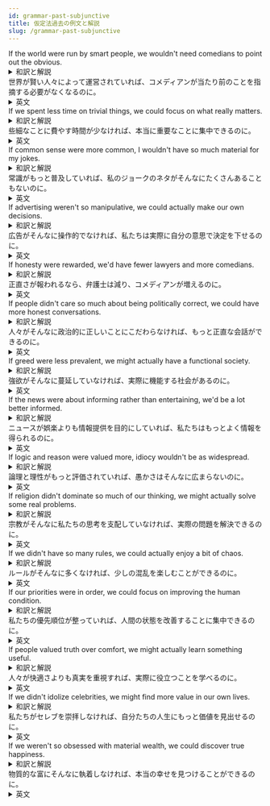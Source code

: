 ```yaml
---
id: grammar-past-subjunctive
title: 仮定法過去の例文と解説
slug: /grammar-past-subjunctive
---
```



<Tabs>
  <TabItem value="text" label="英文">
    If the world were run by smart people, we wouldn't need comedians to point out the obvious.

<details>
  <summary>和訳と解説</summary>

- 「世界が賢い人々によって運営されていれば、コメディアンが当たり前のことを指摘する必要がなくなるのに」
- 現在の妄想です
  - 世界が賢い人々によって運営されていれば
- 仮定法過去です
  - 現在の妄想のこと
- if節は過去形です
  - were
- 主節は助動詞の過去形とV原形です
  - wouldn't need
</details>
  </TabItem>

  <TabItem value="writing" label="英作文">
    世界が賢い人々によって運営されていれば、コメディアンが当たり前のことを指摘する必要がなくなるのに。

<details>
  <summary>英文</summary>

- If the world were run by smart people, we wouldn't need comedians to point out the obvious.

</details>
  </TabItem>
</Tabs>

<Tabs>
  <TabItem value="text" label="英文">
    If we spent less time on trivial things, we could focus on what really matters.

<details>
  <summary>和訳と解説</summary>

- 「些細なことに費やす時間が少なければ、本当に重要なことに集中できるのに」
- 現在の妄想です
  - 些細なことに費やす時間が少なければ
- 仮定法過去です
  - 現在の妄想のこと
- if節は過去形です
  - spent
- 主節は助動詞の過去形とV原形です
  - could focus
</details>
  </TabItem>

  <TabItem value="writing" label="英作文">
    些細なことに費やす時間が少なければ、本当に重要なことに集中できるのに。

<details>
  <summary>英文</summary>

- If we spent less time on trivial things, we could focus on what really matters.

</details>
  </TabItem>
</Tabs>

<Tabs>
  <TabItem value="text" label="英文">
    If common sense were more common, I wouldn't have so much material for my jokes.

<details>
  <summary>和訳と解説</summary>

- 「常識がもっと普及していれば、私のジョークのネタがそんなにたくさんあることもないのに」
- 現在の妄想です
  - 常識がもっと普及していれば
- 仮定法過去です
  - 現在の妄想のこと
- if節は過去形です
  - were
- 主節は助動詞の過去形とV原形です
  - wouldn't have
</details>
  </TabItem>

  <TabItem value="writing" label="英作文">
    常識がもっと普及していれば、私のジョークのネタがそんなにたくさんあることもないのに。

<details>
  <summary>英文</summary>

- If common sense were more common, I wouldn't have so much material for my jokes.

</details>
  </TabItem>
</Tabs>

<Tabs>
  <TabItem value="text" label="英文">
    If advertising weren't so manipulative, we could actually make our own decisions.

<details>
  <summary>和訳と解説</summary>

- 「広告がそんなに操作的でなければ、私たちは実際に自分の意思で決定を下せるのに」
- 現在の妄想です
  - 広告がそんなに操作的でなければ
- 仮定法過去です
  - 現在の妄想のこと
- if節は過去形です
  - weren't
- 主節は助動詞の過去形とV原形です
  - could actually make
</details>
  </TabItem>

  <TabItem value="writing" label="英作文">
    広告がそんなに操作的でなければ、私たちは実際に自分の意思で決定を下せるのに。

<details>
  <summary>英文</summary>

- If advertising weren't so manipulative, we could actually make our own decisions.

</details>
  </TabItem>
</Tabs>

<Tabs>
  <TabItem value="text" label="英文">
    If honesty were rewarded, we'd have fewer lawyers and more comedians.

<details>
  <summary>和訳と解説</summary>

- 「正直さが報われるなら、弁護士は減り、コメディアンが増えるのに」
- 現在の妄想です
  - 正直さが報われるなら
- 仮定法過去です
  - 現在の妄想のこと
- if節は過去形です
  - were
- 主節は助動詞の過去形とV原形です
  - we'd have
</details>
  </TabItem>

  <TabItem value="writing" label="英作文">
    正直さが報われるなら、弁護士は減り、コメディアンが増えるのに。

<details>
  <summary>英文</summary>

- If honesty were rewarded, we'd have fewer lawyers and more comedians.

</details>
  </TabItem>
</Tabs>

<Tabs>
  <TabItem value="text" label="英文">
    If people didn't care so much about being politically correct, we could have more honest conversations.

<details>
  <summary>和訳と解説</summary>

- 「人々がそんなに政治的に正しいことにこだわらなければ、もっと正直な会話ができるのに」
- 現在の妄想です
  - 人々がそんなに政治的に正しいことにこだわらなければ
- 仮定法過去です
  - 現在の妄想のこと
- if節は過去形です
  - didn't 
- 主節は助動詞の過去形とV原形です
  - could have
</details>
  </TabItem>

  <TabItem value="writing" label="英作文">
    人々がそんなに政治的に正しいことにこだわらなければ、もっと正直な会話ができるのに。

<details>
  <summary>英文</summary>

- If people didn't care so much about being politically correct, we could have more honest conversations.

</details>
  </TabItem>
</Tabs>

<Tabs>
  <TabItem value="text" label="英文">
    If greed were less prevalent, we might actually have a functional society.

<details>
  <summary>和訳と解説</summary>

- 「強欲がそんなに蔓延していなければ、実際に機能する社会があるのに」
- 現在の妄想です
  - 強欲がそんなに蔓延していなければ
- 仮定法過去です
  - 現在の妄想のこと
- if節は過去形です
  - were
- 主節は助動詞の過去形とV原形です
  - might actually have
</details>
  </TabItem>

  <TabItem value="writing" label="英作文">
    強欲がそんなに蔓延していなければ、実際に機能する社会があるのに。

<details>
  <summary>英文</summary>

- If greed were less prevalent, we might actually have a functional society.

</details>
  </TabItem>
</Tabs>

<Tabs>
  <TabItem value="text" label="英文">
    If the news were about informing rather than entertaining, we'd be a lot better informed.

<details>
  <summary>和訳と解説</summary>

- 「ニュースが娯楽よりも情報提供を目的にしていれば、私たちはもっとよく情報を得られるのに」
- 現在の妄想です
  - ニュースが娯楽よりも情報提供を目的にしていれば
- 仮定法過去です
  - 現在の妄想のこと
- if節は過去形です
  - were
- 主節は助動詞の過去形とV原形です
  - we'd be
</details>
  </TabItem>

  <TabItem value="writing" label="英作文">
    ニュースが娯楽よりも情報提供を目的にしていれば、私たちはもっとよく情報を得られるのに。

<details>
  <summary>英文</summary>

- If the news were about informing rather than entertaining, we'd be a lot better informed.

</details>
  </TabItem>
</Tabs>

<Tabs>
  <TabItem value="text" label="英文">
    If logic and reason were valued more, idiocy wouldn't be as widespread.

<details>
  <summary>和訳と解説</summary>

- 「論理と理性がもっと評価されていれば、愚かさはそんなに広まらないのに」
- 現在の妄想です
  - 論理と理性がもっと評価されていれば
- 仮定法過去です
  - 現在の妄想のこと
- if節は過去形です
  - were
- 主節は助動詞の過去形とV原形です
  - wouldn't be
</details>
  </TabItem>

  <TabItem value="writing" label="英作文">
    論理と理性がもっと評価されていれば、愚かさはそんなに広まらないのに。

<details>
  <summary>英文</summary>

- If logic and reason were valued more, idiocy wouldn't be as widespread.

</details>
  </TabItem>
</Tabs>

<Tabs>
  <TabItem value="text" label="英文">
    If religion didn't dominate so much of our thinking, we might actually solve some real problems.

<details>
  <summary>和訳と解説</summary>

- 「宗教がそんなに私たちの思考を支配していなければ、実際の問題を解決できるのに」
- 現在の妄想です
  - 宗教がそんなに私たちの思考を支配していなければ
- 仮定法過去です
  - 現在の妄想のこと
- if節は過去形です
  - didn't
- 主節は助動詞の過去形とV原形です
  - might actually solve
</details>
  </TabItem>

  <TabItem value="writing" label="英作文">
    宗教がそんなに私たちの思考を支配していなければ、実際の問題を解決できるのに。

<details>
  <summary>英文</summary>

- If religion didn't dominate so much of our thinking, we might actually solve some real problems.

</details>
  </TabItem>
</Tabs>

<Tabs>
  <TabItem value="text" label="英文">
    If we didn't have so many rules, we could actually enjoy a bit of chaos.

<details>
  <summary>和訳と解説</summary>

- 「ルールがそんなに多くなければ、少しの混乱を楽しむことができるのに」
- 現在の妄想です
  - ルールがそんなに多くなければ
- 仮定法過去です
  - 現在の妄想のこと
- if節は過去形です
  - didn't
- 主節は助動詞の過去形とV原形です
  - could actually enjoy
</details>
  </TabItem>

  <TabItem value="writing" label="英作文">
    ルールがそんなに多くなければ、少しの混乱を楽しむことができるのに。

<details>
  <summary>英文</summary>

- If we didn't have so many rules, we could actually enjoy a bit of chaos.

</details>
  </TabItem>
</Tabs>

<Tabs>
  <TabItem value="text" label="英文">
    If our priorities were in order, we could focus on improving the human condition.

<details>
  <summary>和訳と解説</summary>

- 「私たちの優先順位が整っていれば、人間の状態を改善することに集中できるのに」
- 現在の妄想です
  - 私たちの優先順位が整っていれば
- 仮定法過去です
  - 現在の妄想のこと
- if節は過去形です
  - were
- 主節は助動詞の過去形とV原形です
  - could focus
</details>
  </TabItem>

  <TabItem value="writing" label="英作文">
    私たちの優先順位が整っていれば、人間の状態を改善することに集中できるのに。

<details>
  <summary>英文</summary>

- If our priorities were in order, we could focus on improving the human condition.

</details>
  </TabItem>
</Tabs>

<Tabs>
  <TabItem value="text" label="英文">
    If people valued truth over comfort, we might actually learn something useful.

<details>
  <summary>和訳と解説</summary>

- 「人々が快適さよりも真実を重視すれば、実際に役立つことを学べるのに」
- 現在の妄想です
  - 人々が快適さよりも真実を重視すれば
- 仮定法過去です
  - 現在の妄想のこと
- if節は過去形です
  - valued
- 主節は助動詞の過去形とV原形です
  - might actually learn
</details>
  </TabItem>

  <TabItem value="writing" label="英作文">
    人々が快適さよりも真実を重視すれば、実際に役立つことを学べるのに。

<details>
  <summary>英文</summary>

- If people valued truth over comfort, we might actually learn something useful.

</details>
  </TabItem>
</Tabs>

<Tabs>
  <TabItem value="text" label="英文">
    If we didn't idolize celebrities, we might find more value in our own lives.

<details>
  <summary>和訳と解説</summary>

- 「私たちがセレブを崇拝しなければ、自分たちの人生にもっと価値を見出せるのに」
- 現在の妄想です
  - 私たちがセレブを崇拝しなければ
- 仮定法過去です
  - 現在の妄想のこと
- if節は過去形です
  - didn't
- 主節は助動詞の過去形とV原形です
  - might find
</details>
  </TabItem>

  <TabItem value="writing" label="英作文">
    私たちがセレブを崇拝しなければ、自分たちの人生にもっと価値を見出せるのに。

<details>
  <summary>英文</summary>

- If we didn't idolize celebrities, we might find more value in our own lives.

</details>
  </TabItem>
</Tabs>

<Tabs>
  <TabItem value="text" label="英文">
    If we weren't so obsessed with material wealth, we could discover true happiness.

<details>
  <summary>和訳と解説</summary>

- 「物質的な富にそんなに執着しなければ、本当の幸せを見つけることができるのに」
- 現在の妄想です
  - 物質的な富にそんなに執着しなければ
- 仮定法過去です
  - 現在の妄想のこと
- if節は過去形です
  - weren't
- 主節は助動詞の過去形とV原形です
  - could discover
</details>
  </TabItem>

  <TabItem value="writing" label="英作文">
    物質的な富にそんなに執着しなければ、本当の幸せを見つけることができるのに。

<details>
  <summary>英文</summary>

- If we weren't so obsessed with material wealth, we could discover true happiness.

</details>
  </TabItem>
</Tabs>
